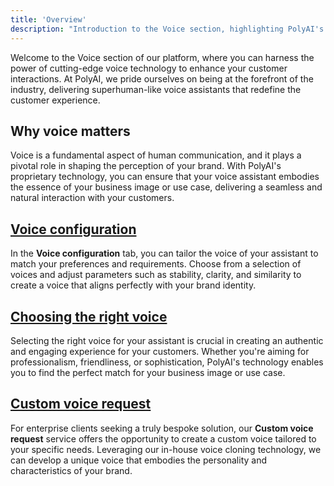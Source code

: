 ```yaml
---
title: 'Overview'
description: "Introduction to the Voice section, highlighting PolyAI's leadership in voice technology"
---
```


Welcome to the Voice section of our platform, where you can harness the power of cutting-edge voice technology to enhance your
customer interactions. At PolyAI, we pride ourselves on being at the forefront of the industry, delivering superhuman-like voice
 assistants that redefine the customer experience.

## Why voice matters

Voice is a fundamental aspect of human communication, and it plays a pivotal role in shaping the perception of your brand. With
PolyAI's proprietary technology, you can ensure that your voice assistant embodies the essence of your business image or use case,
 delivering a seamless and natural interaction with your customers.

## [Voice configuration](./configure)

In the **Voice configuration** tab, you can tailor the voice of your assistant to match your preferences and requirements. Choose
 from a selection of voices and adjust parameters such as stability, clarity, and similarity to create a voice that aligns perfectly
  with your brand identity.

## [Choosing the right voice](./what-is-good-voice)

Selecting the right voice for your assistant is crucial in creating an authentic and engaging experience for your customers. Whether
 you're aiming for professionalism, friendliness, or sophistication, PolyAI's technology enables you to find the perfect match for
 your business image or use case.

## [Custom voice request](./custom-voice-request)

For enterprise clients seeking a truly bespoke solution, our **Custom voice request** service offers the opportunity to create a
custom voice tailored to your specific needs. Leveraging our in-house voice cloning technology, we can develop a unique voice that
embodies the personality and characteristics of your brand.

